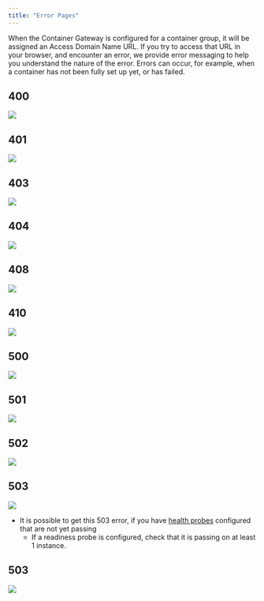 ```yaml
---
title: "Error Pages"
---
```


When the Container Gateway is configured for a container group, it will be assigned an Access Domain Name URL. If you try to access that URL in your browser, and encounter an error, we provide error messaging to help you understand the nature of the error. Errors can occur, for example, when a container has not been fully set up yet, or has failed.

## 400

<img src="https://files.readme.io/d75bc38-400.png" />

## 401

<img src="https://files.readme.io/219584b-401.png" />

## 403

<img src="https://files.readme.io/0200663-403.png" />

## 404

<img src="https://files.readme.io/43a448e-404.png" />

## 408

<img src="https://files.readme.io/faedec7-408.png" />

## 410

<img src="https://files.readme.io/61d69b2-410.png" />

## 500

<img src="https://files.readme.io/7661b54-500.png" />

## 501

<img src="https://files.readme.io/6b90df5-501.png" />

## 502

<img src="https://files.readme.io/b1d06fa-502.png" />

## 503

<img src="https://files.readme.io/1de7468-503.png" />

- It is possible to get this 503 error, if you have [health probes](/container-engine/health-probes) configured that are not yet passing
  - If a readiness probe is configured, check that it is passing on at least 1 instance.

## 503

<img src="https://files.readme.io/39c7e0f-504.png" />
